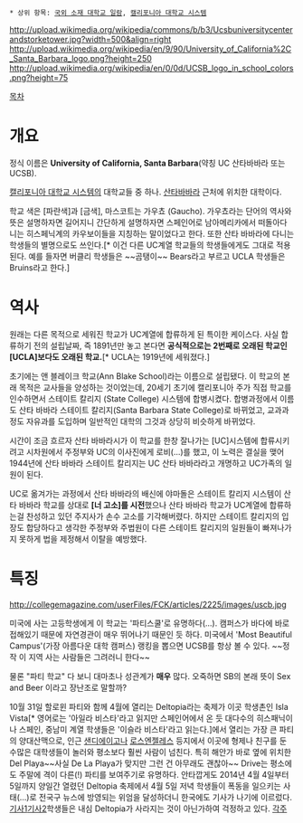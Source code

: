  * 상위 항목: [[국외 소재 대학교 일람]], [[캘리포니아 대학교 시스템]]

http://upload.wikimedia.org/wikipedia/commons/b/b3/Ucsbuniversitycenterandstorketower.jpg?width=500&align=right
http://upload.wikimedia.org/wikipedia/en/9/90/University_of_California%2C_Santa_Barbara_logo.png?height=250
http://upload.wikimedia.org/wikipedia/en/0/0d/UCSB_logo_in_school_colors.png?height=75

[[목차]]
= 개요 =
정식 이름은 '''University of California, Santa Barbara'''(약칭 UC 산타바바라 또는 UCSB).

[[캘리포니아 대학교 시스템]]의 대학교들 중 하나. [[산타바바라]] 근처에 위치한 대학이다.

학교 색은 [파란색]과 [금색], 마스코트는 가우쵸 (Gaucho). 가우쵸라는 단어의 역사와 뜻은 설명하자면 길어지니 간단하게 설명하자면 스페인어로 남아메리카에서 떠돌아다니는 히스페닉계의 카우보이들을 지칭하는 말이었다고 한다. 또한 산타 바바라에 다니는 학생들의 별명으로도 쓰인다.[* 이건 다른 UC계열 학교들의 학생들에게도 그대로 적용된다. 예를 들자면 버클리 학생들은 ~~곰탱이~~ Bears라고 부르고 UCLA 학생들은 Bruins라고 한다.]

= 역사 =
원래는 다른 목적으로 세워진 학교가 UC계열에 합류하게 된 특이한 케이스다. 사실 합류하기 전의 설립날짜, 즉 1891년만 놓고 본다면 '''공식적으로는 2번째로 오래된 학교인 [UCLA]보다도 오래된 학교.'''[* UCLA는 1919년에 세워졌다.]

초기에는 앤 블레이크 학교(Ann Blake School)라는 이름으로 설립됐다. 이 학교의 본래 목적은 교사들을 양성하는 것이었는데, 20세기 초기에 캘리포니아 주가 직접 학교를 인수하면서 스테이트 칼리지 (State College) 시스템에 합병시켰다. 합병과정에서 이름도 산타 바바라 스테이트 칼리지(Santa Barbara State College)로 바뀌었고, 교과과정도 자유과를 도입하며 일반적인 대학의 그것과 상당히 비슷하게 바뀌었다. 

시간이 조금 흐르자 산타 바바라시가 이 학교를 한창 잘나가는 [UC]시스템에 합류시키려고 시차원에서 주정부와 UC의 이사진에게 로비(...)를 했고, 이 노력은 결실을 맺어 1944년에 산타 바바라 스테이트 칼리지는 UC 산타 바바라라고 개명하고 UC가족의 일원이 된다.

UC로 옮겨가는 과정에서 산타 바바라의 배신에 야마돌은 스테이트 칼리지 시스템이 산타 바바라 학교를 상대로 '''[너 고소]를 시전'''했으나 산타 바바라 학교가 UC계열에 합류하는걸 찬성하고 있던 주지사가 손수 고소를 기각해버렸다. 하지만 스테이트 칼리지의 입장도 합당하다고 생각한 주정부와 주법원이 다른 스테이트 칼리지의 일원들이 빠져나가지 못하게 법을 제정해서 이탈을 예방했다.

= 특징 =

http://collegemagazine.com/userFiles/FCK/articles/2225/images/uscb.jpg

미국에 사는 고등학생에게 이 학교는 '파티스쿨'로 유명하다(...). 캠퍼스가 바다에 바로 접해있기 때문에 자연경관이 매우 뛰어나기 때문인 듯 하다. 미국에서 'Most Beautiful Campus'(가장 아름다운 대학 캠퍼스) 랭킹을 뽑으면 UCSB를 항상 볼 수 있다. ~~정작 이 지역 사는 사람들은 그려러니 한다~~

물론 "파티 학교" 다 보니 대마초나 성관계가 '''매우''' 많다. 오죽하면 SB의 본래 뜻이 Sex and Beer 이라고 장난조로 말할까? 

10월 31일 할로윈 파티와 함께 4월에 열리는 Deltopia라는 축제가 이곳 학생촌인 Isla Vista[* 영어로는 '아일라 비스타'라고 읽지만 스페인어에서 온 듯 대다수의 히스패닉이나 스페인, 중남미 계열 학생들은 '이슬라 비스타'라고 읽는다.]에서 열리는 가장 큰 파티의 양대산맥으로, 인근 [[샌디에이고]]나 [[로스엔젤레스]] 등지에서 이곳에 형제나 친구를 둔 수많은 대학생들이 놀러와 평소보다 훨씬 사람이 넘친다. 특히 해안가 바로 옆에 위치한 Del Playa~~사실 De La Playa가 맞지만 그런 건 아무래도 괜찮아~~ Drive는 평소에도 주말에 격이 다른(!) 파티를 보여주기로 유명하다. 안타깝게도 2014년 4월 4일부터 5일까지 양일간 열렸던 Deltopia 축제에서 4월 5일 저녁 학생들이 폭동을 일으키는 사태(...)로 전국구 뉴스에 방영되는 위엄을 달성하더니 한국에도 기사가 나기에 이르렀다. [http://news.naver.com/main/read.nhn?mode=LSD&mid=sec&sid1=104&oid=001&aid=0006848149 기사1][http://news.kbs.co.kr/news/NewsView.do?SEARCH_NEWS_CODE=2840368&ref=A 기사2]학생들은 내심 Deltopia가 사라지는 것이 아닌가하여 걱정하고 있다.
[[각주]]
